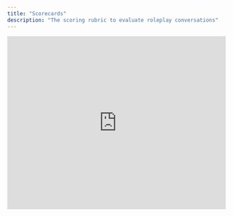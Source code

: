 ```yaml
---
title: "Scorecards"
description: "The scoring rubric to evaluate roleplay conversations"
---
```


<iframe 
  width="100%" 
  height="400" 
  src="https://www.loom.com/embed/44a8928e68c14c2a8c8bd647ef96eff7?sid=1cdaacbe-c7ec-4bdc-95ac-90512cbe4229" 
  frameBorder="0" 
  allowFullScreen
/>

## Scorecard Structure

- Scorecards are a list of **criteria and metrics** that add up to 100%
- A **criteria** is an AI prompt that analyzes the roleplay transcript to provide a score
- A **metric** measures paraverbal metrics like word speed, filler words, with special analysis tools
- Both criteria and metrics **can be re-used** across multiple scorecards

<Tip>
  Every new company comes with 100 pre-built criteria
</Tip>

## Building a Scorecard

You have three options to build a roleplay:
- **Build from scratch** - Self-select your own criteria and metrics
- **Start with a template** - Use one of our pre-built scorecards
- **Build with AI** - Use AI to generate new criteria from a text prompt

## Editing a Scorecard

Once your scorecard is made, you can add, edit, and remove criteria and metrics to improve scorecard reliability and accuracy.

### Adding Criteria

You can add criteria and metrics with the "+/- criteria" and "+/- metrics" options at the bottom of the scorecard.

### Creating New Criteria

There are a couple core parts to the criteria: the criteria title, folder, question type, and prompt.

The question types ordered according to most commonly used include:

- **Yes/No Questions**: Simple binary evaluation
- **Compound Questions**: Combination of multiple yes/no criteria
- **Range Questions**: Score on a scale of 1-10
- **Open-ended Questions**: For gathering general feedback

Here are a couple tips for writing reliable and accurate criteria:

1. **Use the AI generator** to the right of the "Prompt" field to help with generation
2. **Avoid general statements** like "speak with confidence," "ask good questions," etc.
3. **Be hyper-specific** in what you are looking for
4. **Provide passing examples** to help the AI understand

The general structure for a well built criteria is:

- "Did the rep... [SPECIFIC ACTION]? For example, did they say something along the lines of [DIRECT QUOTE]"

### Removing and Adjusting Criteria Weights

- You can remove criteria with the red trashcan icon when you hover over the criteria
- You can adjust the criteria weights by changing the number next to the title of the criteria

<Tip>
  Use the "Distribute Weights" button to automatically balance the scoring criteria evenly.
</Tip>